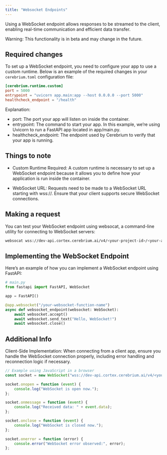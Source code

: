 ```yaml
---
title: "Websocket Endpoints"
---
```


Using a WebSocket endpoint allows responses to be streamed to the client, enabling real-time communication and efficient data transfer.

<Note>
    Warning: This functionality is in beta and may change in the future.
</Note>

## Required changes

To set up a WebSocket endpoint, you need to configure your app to use a custom runtime.
Below is an example of the required changes in your `cerebrium.toml` configuration file:

```toml
[cerebrium.runtime.custom]
port = 5000
entrypoint = "uvicorn app.main:app --host 0.0.0.0 --port 5000"
healthcheck_endpoint = "/health"
```

Explanation:

- port: The port your app will listen on inside the container.
- entrypoint: The command to start your app. In this example, we’re using Uvicorn to run a FastAPI app located in app/main.py.
- healthcheck_endpoint: The endpoint used by Cerebrium to verify that your app is running.


## Things to note

- Custom Runtime Required: A custom runtime is necessary to set up a WebSocket endpoint because it allows you to define how your application is run inside the container.

- WebSocket URL: Requests need to be made to a WebSocket URL starting with wss://. Ensure that your client supports secure WebSocket connections.

## Making a request

You can test your WebSocket endpoint using websocat, a command-line utility for connecting to WebSocket servers:

```bash
websocat wss://dev-api.cortex.cerebrium.ai/v4/<your-project-id>/<your-app-name>/<your-websocket-function-name>
```

## Implementing the WebSocket Endpoint

Here’s an example of how you can implement a WebSocket endpoint using FastAPI:

```python
# main.py
from fastapi import FastAPI, WebSocket

app = FastAPI()

@app.websocket("/your-websocket-function-name")
async def websocket_endpoint(websocket: WebSocket):
    await websocket.accept()
    await websocket.send_text("Hello, WebSocket!")
    await websocket.close()
```

## Additional Info

Client-Side Implementation: When connecting from a client app, ensure you handle the WebSocket connection properly, including error handling and reconnection logic if necessary.

```javascript
// Example using JavaScript in a browser
const socket = new WebSocket("wss://dev-api.cortex.cerebrium.ai/v4/<your-project-id>/<your-app-name>/<your-websocket-function-name>");

socket.onopen = function (event) {
    console.log("WebSocket is open now.");
};

socket.onmessage = function (event) {
    console.log("Received data: " + event.data);
};

socket.onclose = function (event) {
    console.log("WebSocket is closed now.");
};

socket.onerror = function (error) {
    console.error("WebSocket error observed:", error);
};
```